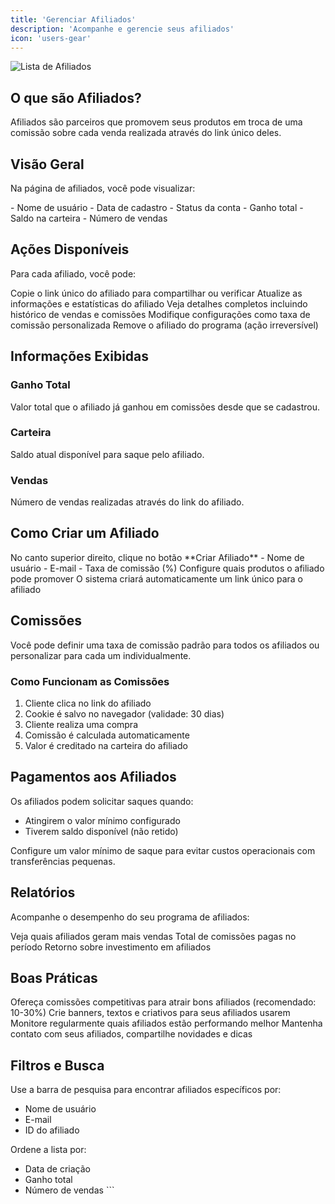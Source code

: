 ```yaml
---
title: 'Gerenciar Afiliados'
description: 'Acompanhe e gerencie seus afiliados'
icon: 'users-gear'
---
```


<img src="https://hebbkx1anhila5yf.public.blob.vercel-storage.com/%7BABFFF4EB-E4AF-4017-BD36-D98FF7A93F21%7D-yBWsiuatkacGYWHHmWl4q1QSYFPZnb.png" alt="Lista de Afiliados" />

## O que são Afiliados?

Afiliados são parceiros que promovem seus produtos em troca de uma comissão sobre cada venda realizada através do link único deles.

## Visão Geral

Na página de afiliados, você pode visualizar:

<CardGroup cols={2}>
  <Card title="Informações do Afiliado" icon="user">
    - Nome de usuário
    - Data de cadastro
    - Status da conta
  </Card>
  
  <Card title="Desempenho" icon="chart-line">
    - Ganho total
    - Saldo na carteira
    - Número de vendas
  </Card>
</CardGroup>

## Ações Disponíveis

Para cada afiliado, você pode:

<AccordionGroup>
  <Accordion title="Link de Acesso" icon="link">
    Copie o link único do afiliado para compartilhar ou verificar
  </Accordion>
  
  <Accordion title="Atualizar" icon="rotate">
    Atualize as informações e estatísticas do afiliado
  </Accordion>
  
  <Accordion title="Visualizar" icon="eye">
    Veja detalhes completos incluindo histórico de vendas e comissões
  </Accordion>
  
  <Accordion title="Editar" icon="pen">
    Modifique configurações como taxa de comissão personalizada
  </Accordion>
  
  <Accordion title="Excluir" icon="trash">
    Remove o afiliado do programa (ação irreversível)
  </Accordion>
</AccordionGroup>

## Informações Exibidas

### Ganho Total
Valor total que o afiliado já ganhou em comissões desde que se cadastrou.

### Carteira
Saldo atual disponível para saque pelo afiliado.

### Vendas
Número de vendas realizadas através do link do afiliado.

## Como Criar um Afiliado

<Steps>
  <Step title="Clicar em Criar Afiliado">
    No canto superior direito, clique no botão **Criar Afiliado**
  </Step>
  
  <Step title="Preencher Dados">
    - Nome de usuário
    - E-mail
    - Taxa de comissão (%)
  </Step>
  
  <Step title="Definir Permissões">
    Configure quais produtos o afiliado pode promover
  </Step>
  
  <Step title="Gerar Link">
    O sistema criará automaticamente um link único para o afiliado
  </Step>
</Steps>

## Comissões

<Info>
  Você pode definir uma taxa de comissão padrão para todos os afiliados ou personalizar para cada um individualmente.
</Info>

### Como Funcionam as Comissões

1. Cliente clica no link do afiliado
2. Cookie é salvo no navegador (validade: 30 dias)
3. Cliente realiza uma compra
4. Comissão é calculada automaticamente
5. Valor é creditado na carteira do afiliado

## Pagamentos aos Afiliados

Os afiliados podem solicitar saques quando:
- Atingirem o valor mínimo configurado
- Tiverem saldo disponível (não retido)

<Tip>
  Configure um valor mínimo de saque para evitar custos operacionais com transferências pequenas.
</Tip>

## Relatórios

Acompanhe o desempenho do seu programa de afiliados:

<CardGroup cols={3}>
  <Card title="Vendas por Afiliado" icon="chart-bar">
    Veja quais afiliados geram mais vendas
  </Card>
  
  <Card title="Comissões Pagas" icon="money-bill">
    Total de comissões pagas no período
  </Card>
  
  <Card title="ROI do Programa" icon="percent">
    Retorno sobre investimento em afiliados
  </Card>
</CardGroup>

## Boas Práticas

<AccordionGroup>
  <Accordion title="Defina Comissões Atrativas" icon="dollar-sign">
    Ofereça comissões competitivas para atrair bons afiliados (recomendado: 10-30%)
  </Accordion>
  
  <Accordion title="Forneça Materiais de Divulgação" icon="images">
    Crie banners, textos e criativos para seus afiliados usarem
  </Accordion>
  
  <Accordion title="Acompanhe o Desempenho" icon="chart-line">
    Monitore regularmente quais afiliados estão performando melhor
  </Accordion>
  
  <Accordion title="Comunique-se Regularmente" icon="comments">
    Mantenha contato com seus afiliados, compartilhe novidades e dicas
  </Accordion>
</AccordionGroup>

## Filtros e Busca

Use a barra de pesquisa para encontrar afiliados específicos por:
- Nome de usuário
- E-mail
- ID do afiliado

Ordene a lista por:
- Data de criação
- Ganho total
- Número de vendas
\`\`\`
